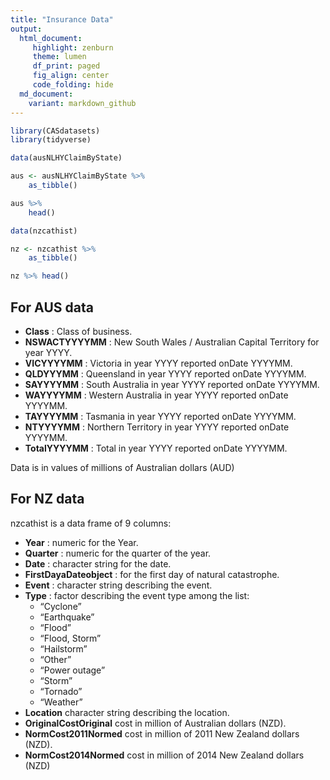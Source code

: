 ```yaml
---
title: "Insurance Data"
output:
  html_document:
     highlight: zenburn
     theme: lumen
     df_print: paged
     fig_align: center
     code_folding: hide
  md_document:
    variant: markdown_github
---
```


```r
library(CASdatasets)
library(tidyverse)
```

```r
data(ausNLHYClaimByState)

aus <- ausNLHYClaimByState %>%
    as_tibble()

aus %>%
    head()

data(nzcathist)

nz <- nzcathist %>%
    as_tibble()

nz %>% head()
```

## For AUS data

- **Class** : Class of business.
- **NSWACTYYYYMM** : New South Wales / Australian Capital Territory for year YYYY.
- **VICYYYYMM** : Victoria in year YYYY reported onDate YYYYMM.
- **QLDYYYMM** : Queensland in year YYYY reported onDate YYYYMM.
- **SAYYYYMM** : South Australia in year YYYY reported onDate YYYYMM.
- **WAYYYYMM** : Western Australia in year YYYY reported onDate YYYYMM.
- **TAYYYYMM** : Tasmania in year YYYY reported onDate YYYYMM.
- **NTYYYYMM** : Northern Territory in year YYYY reported onDate YYYYMM.
- **TotalYYYYMM** : Total in year YYYY reported onDate YYYYMM.

Data is in values of millions of Australian dollars (AUD)

## For NZ data

nzcathist is a data frame of 9 columns:

- **Year** : numeric for the Year.
- **Quarter** : numeric for the quarter of the year.
- **Date** : character string for the date.
- **FirstDayaDateobject** : for the first day of natural catastrophe.
- **Event** : character string describing the event.
- **Type** : factor describing the event type among the list:
    - "Cyclone"
    - "Earthquake"
    - "Flood"
    - "Flood, Storm"
    - "Hailstorm"
    - "Other"
    - "Power outage"
    - "Storm"
    - "Tornado"
    - "Weather"
- **Location** character string describing the location.
- **OriginalCostOriginal** cost in million of Australian dollars (NZD).
- **NormCost2011Normed** cost in million of 2011 New Zealand dollars (NZD).
- **NormCost2014Normed** cost in million of 2014 New Zealand dollars (NZD)
